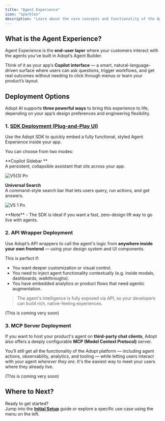 ```yaml
---
title: "Agent Experience"
icon: "sparkles"
description: "Learn about the core concepts and functionality of the Agent Experience Platform"
---
```


## What is the Agent Experience?

Agent Experience is the **end-user layer** where your customers interact with the agents you’ve built in Adopt’s Agent Builder.

Think of it as your app’s **Copilot interface** — a smart, natural-language-driven surface where users can ask questions, trigger workflows, and get real outcomes without needing to click through menus or learn your product’s layout.

## Deployment Options

Adopt AI supports **three powerful ways** to bring this experience to life, depending on your app’s design preferences and engineering flexibility.

### 1. [SDK Deployment (Plug-and-Play UI)](/javascript-sdk/introduction)

Use the Adopt SDK to quickly embed a fully functional, styled Agent Experience inside your app.

You can choose from two modes:

\*\*Copilot Sidebar \*\*\
A persistent, collapsible assistant that sits across your app.

![V5(3) Pn](/images/V5\(3\).png)

**Universal Search**\
A command-style search bar that lets users query, run actions, and get answers.

![V5 1 Pn](/images/V5-1.png)

<Note>
  **Note** - The SDK is ideal if you want a fast, zero-design lift way to go live with agents.
</Note>

### 2. API Wrapper Deployment

Use Adopt’s API wrappers to call the agent's logic from **anywhere inside your own frontend** — using your design system and UI components.

This is perfect if:

- You want deeper customization or visual control.
- You need to inject agent functionality contextually (e.g. inside modals, dashboards, walkthroughs).
- You have embedded analytics or product flows that need agentic augmentation.

> The agent's intelligence is fully exposed via API, so your developers can build rich, native-feeling experiences.

(This is coming very soon)

### 3. MCP Server Deployment

If you want to host your product's agent on **third-party chat clients**, Adopt also offers a deeply configurable **MCP (Model Context Protocol)** server.

You’ll still get all the functionality of the Adopt platform — including agent actions, observability, analytics, and tooling — while letting users interact with your agent _wherever they are_. It's the easiest way to meet your users where they already live.

(This is coming very soon)

## Where to Next?

Ready to get started?\
Jump into the [**Initial Setup**](/essentials/initial-setup) guide or explore a specific use case using the menu on the left.
